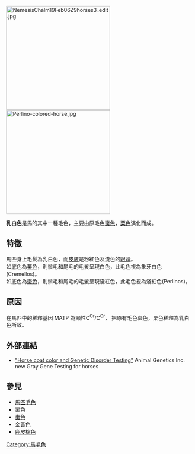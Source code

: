 [[File:NemesisChalm19Feb06Z9horses3_edit.jpg|280px]]
[[File:Perlino-colored-horse.jpg|280px]]

'''乳白色'''是馬的其中一種毛色，主要由原毛色[[棗色_(馬)|棗色]]，[[栗色_(馬)|栗色]]演化而成。

==特徵==
馬匹身上毛髮為乳白色，而[[皮膚|皮膚]]是粉紅色及淺色的[[眼睛|眼睛]]。
<br>如底色為[[栗色_(馬)|栗色]]，則鬃毛和尾毛的毛髮呈現白色，此毛色視為象牙白色(Cremellos)。
<br>如底色為[[棗色_(馬)|棗色]]，則鬃毛和尾毛的毛髮呈現淺紅色，此毛色視為淺紅色(Perlinos)。

==原因==
在馬匹中的[[稀釋基因|稀釋基因]] MATP 為[[顯性基因|顯性]]C<sup>Cr</sup>/C<sup>Cr</sup>， 把原有毛色[[棗色_(馬)|棗色]]，[[栗色_(馬)|栗色]]稀釋為乳白色所致。

==外部連結==
*[http://www.animalgenetics.us  "Horse coat color and Genetic Disorder Testing"]{{Wayback|url=http://www.animalgenetics.us/ |date=20200825233914 }} Animal Genetics Inc. new Gray Gene Testing for horses

==參見==
*[[馬匹毛色|馬匹毛色]]
*[[栗色_(馬)|栗色]]
*[[棗色_(馬)|棗色]]
*[[金黃色_(馬)|金黃色]]
*[[鹿皮棕色_(馬)|鹿皮棕色]]


[[Category:馬毛色|Category:馬毛色]]